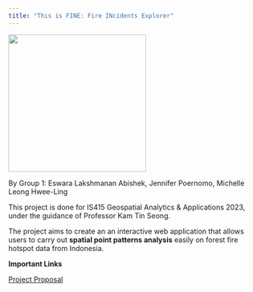 ```yaml
---
title: "This is FINE: Fire INcidents Explorer"
---
```


![](images/This%20is%20fine.gif){fig-align="center" width="274"}

By Group 1: Eswara Lakshmanan Abishek, Jennifer Poernomo, Michelle Leong Hwee-Ling

This project is done for IS415 Geospatial Analytics & Applications 2023, under the guidance of Professor Kam Tin Seong.

The project aims to create an an interactive web application that allows users to carry out **spatial point patterns analysis** easily on forest fire hotspot data from Indonesia.

**Important Links**

[Project Proposal](https://is415-fire-incidents-explorer.netlify.app/proposal.html)
